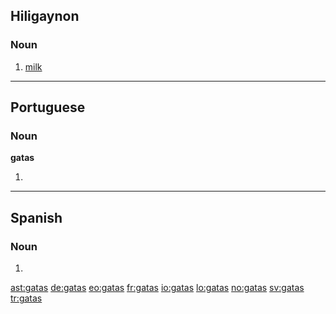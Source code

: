 ==Hiligaynon==

===Noun===
{{infl|hil|noun}}

#[[milk]]

----

==Portuguese==

===Noun===
'''gatas''' {{f}}

# {{pt-noun form of|[[gato]]|f|pl}}

----

==Spanish==

===Noun===
{{infl|es|noun form|g=f|g2=p}}

# {{plural of|[[gata]]|lang=Spanish|nocat=1}}

[[ast:gatas]]
[[de:gatas]]
[[eo:gatas]]
[[fr:gatas]]
[[io:gatas]]
[[lo:gatas]]
[[no:gatas]]
[[sv:gatas]]
[[tr:gatas]]